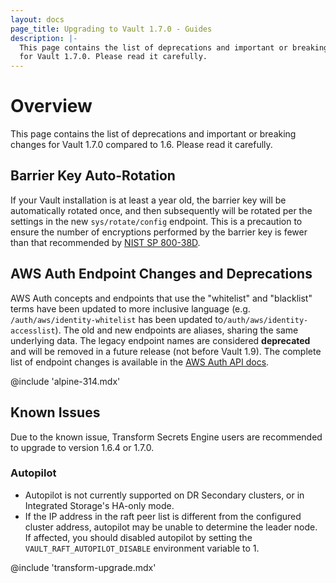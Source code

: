 ```yaml
---
layout: docs
page_title: Upgrading to Vault 1.7.0 - Guides
description: |-
  This page contains the list of deprecations and important or breaking changes
  for Vault 1.7.0. Please read it carefully.
---
```


# Overview

This page contains the list of deprecations and important or breaking changes
for Vault 1.7.0 compared to 1.6. Please read it carefully.

## Barrier Key Auto-Rotation

If your Vault installation is at least a year old, the barrier key will be
automatically rotated once, and then subsequently will be rotated per the
settings in the new `sys/rotate/config` endpoint. This is a precaution to
ensure the number of encryptions performed by the barrier key is fewer than that
recommended by
[NIST SP 800-38D](https://csrc.nist.gov/publications/detail/sp/800-38d/final).

## AWS Auth Endpoint Changes and Deprecations

AWS Auth concepts and endpoints that use the "whitelist" and "blacklist" terms
have been updated to more inclusive language (e.g. `/auth/aws/identity-whitelist` has been
updated to`/auth/aws/identity-accesslist`). The old and new endpoints are aliases,
sharing the same underlying data. The legacy endpoint names are considered **deprecated**
and will be removed in a future release (not before Vault 1.9). The complete list of
endpoint changes is available in the [AWS Auth API docs](/api-docs/auth/aws#deprecations-effective-in-vault-1-7).

@include 'alpine-314.mdx'

## Known Issues

Due to the known issue, Transform Secrets Engine users are recommended to upgrade to version 1.6.4 or 1.7.0.

### Autopilot

- Autopilot is not currently supported on DR Secondary clusters, or in
  Integrated Storage's HA-only mode.
- If the IP address in the raft peer list is different from the configured
  cluster address, autopilot may be unable to determine the leader node. If
  affected, you should disabled autopilot by setting the
  `VAULT_RAFT_AUTOPILOT_DISABLE` environment variable to 1.

@include 'transform-upgrade.mdx'
